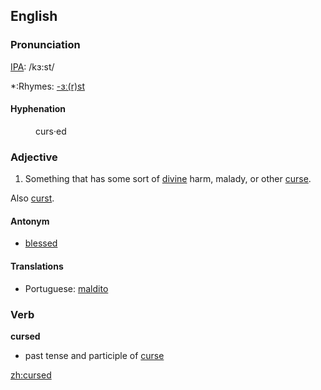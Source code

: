 ==English==
===Pronunciation===
[[IPA]]: /kɜ:st/
*:Rhymes: [[Rhymes:English:-ɜː(r)st|-ɜː(r)st]]

====Hyphenation====
:curs&middot;ed

===Adjective===
{{en-ad|cursed}}

# Something that has some sort of [[divine]] harm, malady, or other [[curse]].

Also [[curst]].

====Antonym====
*[[blessed]]

====Translations====
{{top}}
*Portuguese: [[maldito]]
{{mid}}
{{bottom}}

===Verb===
'''cursed'''
* past tense and participle of [[curse]]

[[zh:cursed]]
